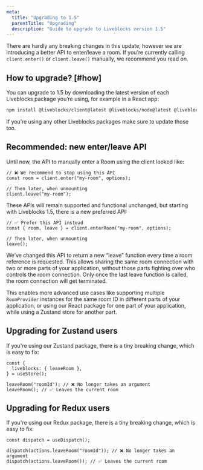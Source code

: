 ```yaml
---
meta:
  title: "Upgrading to 1.5"
  parentTitle: "Upgrading"
  description: "Guide to upgrade to Liveblocks version 1.5"
---
```


There are hardly any breaking changes in this update, however we are introducing
a better API to enter/leave a room. If you’re currently calling `client.enter()`
or `client.leave()` manually, we recommend you read on.

## How to upgrade? [#how]

You can upgrade to 1.5 by downloading the latest version of each Liveblocks
package you’re using, for example in a React app:

```bash
npm install @liveblocks/client@latest @liveblocks/node@latest @liveblocks/react@latest
```

<Banner title="Update every Liveblocks package">

If you’re using any other Liveblocks packages make sure to update those too.

</Banner>

## Recommended: new enter/leave API

Until now, the API to manually enter a Room using the client looked like:

```tsx
// ❌ We recommend to stop using this API
const room = client.enter("my-room", options);

// Then later, when unmounting
client.leave("my-room");
```

These APIs will remain supported and functional unchanged, but starting with
Liveblocks 1.5, there is a new preferred API:

```tsx
// ✅ Prefer this API instead
const { room, leave } = client.enterRoom("my-room", options);

// Then later, when unmounting
leave();
```

We’ve changed this API to return a new “leave” function every time a room
reference is requested. This allows sharing the same room connection with two or
more parts of your application, without those parts fighting over who controls
the room connection. Only once the last leave function is called, the room
connection will get terminated.

This enables more advanced use cases like supporting multiple `RoomProvider`
instances for the same room ID in different parts of your application, or using
our React package for one part of your application, while using a Zustand store
for another part.

## Upgrading for Zustand users

If you're using our Zustand package, there is a tiny breaking change, which is
easy to fix:

```tsx
const {
  liveblocks: { leaveRoom },
} = useStore();

leaveRoom("roomId"); // ❌ No longer takes an argument
leaveRoom(); // ✅ Leaves the current room
```

## Upgrading for Redux users

If you're using our Redux package, there is a tiny breaking change, which is
easy to fix:

```tsx
const dispatch = useDispatch();

dispatch(actions.leaveRoom("roomId")); // ❌ No longer takes an argument
dispatch(actions.leaveRoom()); // ✅ Leaves the current room
```
